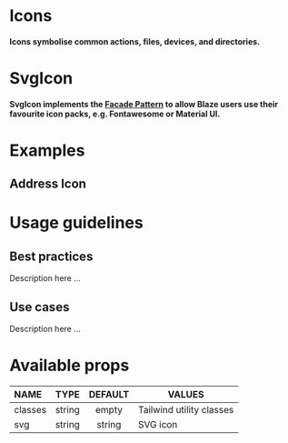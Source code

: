
<Meta title="@blaze-react/Icon/Overview" component={Icon} />

# Icons

#### Icons symbolise common actions, files, devices, and directories.

# SvgIcon

#### SvgIcon implements the [Facade Pattern](https://en.wikipedia.org/wiki/Facade_pattern) to allow Blaze users use their favourite icon packs, e.g. Fontawesome or Material UI.

# Examples

## Address Icon

<Canvas>
  <Story id="blaze-react-icon-all-stories-svgicon--fontawesome&args=name:ad" />
</Canvas>

# Usage guidelines

## Best practices

Description here ...

## Use cases

Description here ...

# Available props

| NAME    |  TYPE  | DEFAULT | VALUES                      |
| :------ | :----: | :-----: | --------------------------- |
| classes | string |  empty  | Tailwind utility classes    |
| svg     | string | string  | SVG icon                    |
